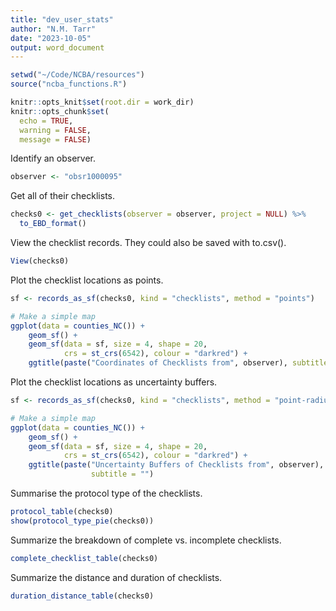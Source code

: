 ```yaml
---
title: "dev_user_stats"
author: "N.M. Tarr"
date: "2023-10-05"
output: word_document
---
```


```r
setwd("~/Code/NCBA/resources")
source("ncba_functions.R")

knitr::opts_knit$set(root.dir = work_dir)
knitr::opts_chunk$set(
  echo = TRUE,
  warning = FALSE,
  message = FALSE)
```

Identify an observer.
```r
observer <- "obsr1000095"
```

Get all of their checklists.
```r
checks0 <- get_checklists(observer = observer, project = NULL) %>%
  to_EBD_format()
```

View the checklist records.  They could also be saved with to.csv().
```r
View(checks0)
```

Plot the checklist locations as points.
```r
sf <- records_as_sf(checks0, kind = "checklists", method = "points")

# Make a simple map
ggplot(data = counties_NC()) +
    geom_sf() +
    geom_sf(data = sf, size = 4, shape = 20, 
            crs = st_crs(6542), colour = "darkred") + 
    ggtitle(paste("Coordinates of Checklists from", observer), subtitle = "")
```

Plot the checklist locations as uncertainty buffers.
```r
sf <- records_as_sf(checks0, kind = "checklists", method = "point-radius")

# Make a simple map
ggplot(data = counties_NC()) +
    geom_sf() +
    geom_sf(data = sf, size = 4, shape = 20, 
            crs = st_crs(6542), colour = "darkred") + 
    ggtitle(paste("Uncertainty Buffers of Checklists from", observer), 
                  subtitle = "")
```

Summarise the protocol type of the checklists.
```r
protocol_table(checks0)
show(protocol_type_pie(checks0))
```

Summarize the breakdown of complete vs. incomplete checklists.
```r
complete_checklist_table(checks0)
```

Summarize the distance and duration of checklists.
```r
duration_distance_table(checks0)
```








